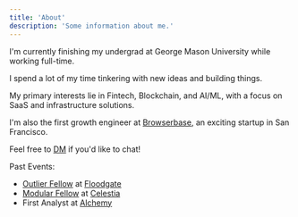 ```yaml
---
title: 'About'
description: 'Some information about me.'
---
```


I'm currently finishing my undergrad at George Mason University while working full-time. 

I spend a lot of my time tinkering with new ideas and building things.

My primary interests lie in Fintech, Blockchain, and AI/ML, with a focus on SaaS and infrastructure solutions.

I'm also the first growth engineer at [Browserbase](https://www.browserbase.com/), an exciting startup in San Francisco.

Feel free to [DM](https://x.com/alexdphan) if you'd like to chat!

Past Events:

- [Outlier Fellow](https://www.outliers.build/) at [Floodgate](https://www.floodgate.com/)
- [Modular Fellow](https://blog.celestia.org/introducing-modular-fellows/) at [Celestia](https://celestia.org/)
- First Analyst at [Alchemy](https://www.alchemy.com/)